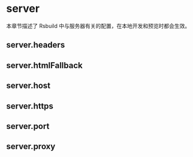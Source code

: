 # server

本章节描述了 Rsbuild 中与服务器有关的配置，在本地开发和预览时都会生效。

## server.headers


<Headers />

## server.htmlFallback


<HtmlFallback />

## server.host


<Host />

## server.https


<Https />

## server.port


## server.proxy


<Proxy />
